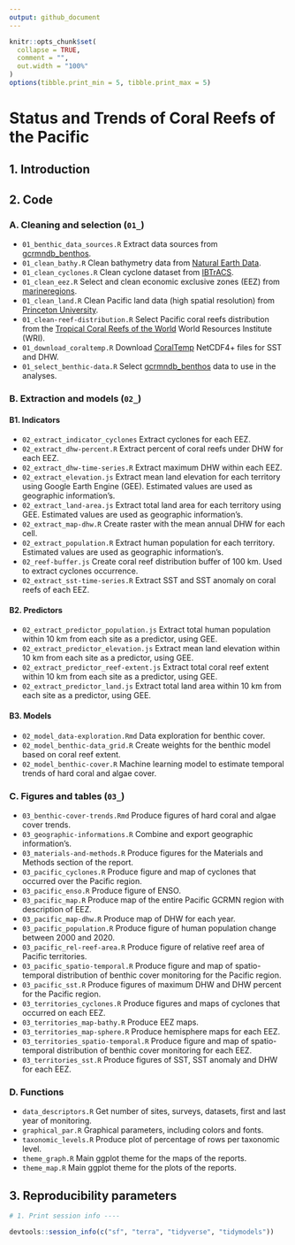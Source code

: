 ```yaml
---
output: github_document
---
```


<!-- README.md is generated from README.Rmd. Please edit that file -->

```r
knitr::opts_chunk$set(
  collapse = TRUE,
  comment = "",
  out.width = "100%"
)
options(tibble.print_min = 5, tibble.print_max = 5)
```

# **Status and Trends of Coral Reefs of the Pacific**


## 1. Introduction

## 2. Code

### A. Cleaning and selection (`01_`)

* `01_benthic_data_sources.R` Extract data sources from [gcrmndb_benthos](https://github.com/JWicquart/gcrmndb_benthos).
* `01_clean_bathy.R` Clean bathymetry data from [Natural Earth Data](https://www.naturalearthdata.com/downloads/10m-physical-vectors/).
* `01_clean_cyclones.R` Clean cyclone dataset from [IBTrACS](https://www.ncei.noaa.gov/products/international-best-track-archive).
* `01_clean_eez.R` Select and clean economic exclusive zones (EEZ) from [marineregions](https://marineregions.org/downloads.php).
* `01_clean_land.R` Clean Pacific land data (high spatial resolution) from [Princeton University](https://maps.princeton.edu/).
* `01_clean-reef-distribution.R` Select Pacific coral reefs distribution from the [Tropical Coral Reefs of the World](https://datasets.wri.org/dataset/tropical-coral-reefs-of-the-world-500-m-resolution-grid) World Resources Institute (WRI).
* `01_download_coraltemp.R` Download [CoralTemp](https://coralreefwatch.noaa.gov/index.php) NetCDF4+ files for SST and DHW.
* `01_select_benthic-data.R` Select [gcrmndb_benthos](https://github.com/JWicquart/gcrmndb_benthos) data to use in the analyses.

### B. Extraction and models (`02_`)

#### B1. Indicators

* `02_extract_indicator_cyclones` Extract cyclones for each EEZ.
* `02_extract_dhw-percent.R` Extract percent of coral reefs under DHW for each EEZ.
* `02_extract_dhw-time-series.R` Extract maximum DHW within each EEZ.
* `02_extract_elevation.js` Extract mean land elevation for each territory using Google Earth Engine (GEE). Estimated values are used as geographic information's.
* `02_extract_land-area.js` Extract total land area for each territory using GEE. Estimated values are used as geographic information's.
* `02_extract_map-dhw.R` Create raster with the mean annual DHW for each cell.
* `02_extract_population.R` Extract human population for each territory. Estimated values are used as geographic information's.
* `02_reef-buffer.js` Create coral reef distribution buffer of 100 km. Used to extract cyclones occurrence.
* `02_extract_sst-time-series.R` Extract SST and SST anomaly on coral reefs of each EEZ.

#### B2. Predictors

* `02_extract_predictor_population.js` Extract total human population within 10 km from each site as a predictor, using GEE.
* `02_extract_predictor_elevation.js` Extract mean land elevation within 10 km from each site as a predictor, using GEE.
* `02_extract_predictor_reef-extent.js` Extract total coral reef extent within 10 km from each site as a predictor, using GEE.
* `02_extract_predictor_land.js` Extract total land area within 10 km from each site as a predictor, using GEE.

#### B3. Models

* `02_model_data-exploration.Rmd` Data exploration for benthic cover.
* `02_model_benthic-data_grid.R` Create weights for the benthic model based on coral reef extent.
* `02_model_benthic-cover.R` Machine learning model to estimate temporal trends of hard coral and algae cover. 

### C. Figures and tables (`03_`)

* `03_benthic-cover-trends.Rmd` Produce figures of hard coral and algae cover trends.
* `03_geographic-informations.R` Combine and export geographic information's.
* `03_materials-and-methods.R` Produce figures for the Materials and Methods section of the report.
* `03_pacific_cyclones.R` Produce figure and map of cyclones that occurred over the Pacific region.
* `03_pacific_enso.R` Produce figure of ENSO.
* `03_pacific_map.R` Produce map of the entire Pacific GCRMN region with description of EEZ.
* `03_pacific_map-dhw.R` Produce map of DHW for each year.
* `03_pacific_population.R` Produce figure of human population change between 2000 and 2020.
* `03_pacific_rel-reef-area.R` Produce figure of relative reef area of Pacific territories.
* `03_pacific_spatio-temporal.R` Produce figure and map of spatio-temporal distribution of benthic cover monitoring for the Pacific region.
* `03_pacific_sst.R` Produce figures of maximum DHW and DHW percent for the Pacific region.
* `03_territories_cyclones.R` Produce figures and maps of cyclones that occurred on each EEZ.
* `03_territories_map-bathy.R` Produce EEZ maps.
* `03_territories_map-sphere.R` Produce hemisphere maps for each EEZ.
* `03_territories_spatio-temporal.R` Produce figure and map of spatio-temporal distribution of benthic cover monitoring for each EEZ.
* `03_territories_sst.R` Produce figures of SST, SST anomaly and DHW for each EEZ.

### D. Functions

* `data_descriptors.R` Get number of sites, surveys, datasets, first and last year of monitoring.
* `graphical_par.R` Graphical parameters, including colors and fonts.
* `taxonomic_levels.R` Produce plot of percentage of rows per taxonomic level.
* `theme_graph.R` Main ggplot theme for the maps of the reports.
* `theme_map.R` Main ggplot theme for the plots of the reports.


## 3. Reproducibility parameters

```r

# 1. Print session info ----

devtools::session_info(c("sf", "terra", "tidyverse", "tidymodels"))

```
